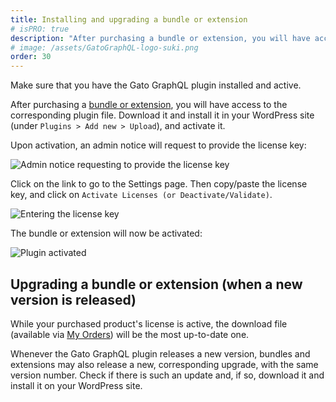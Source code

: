 ```yaml
---
title: Installing and upgrading a bundle or extension
# isPRO: true
description: "After purchasing a bundle or extension, you will have access to the corresponding plugin file. Here is how to install and activate it."
# image: /assets/GatoGraphQL-logo-suki.png
order: 30
---
```


Make sure that you have the Gato GraphQL plugin installed and active.

After purchasing a [bundle or extension](/extensions), you will have access to the corresponding plugin file. Download it and install it in your WordPress site (under `Plugins > Add new > Upload`), and activate it.

Upon activation, an admin notice will request to provide the license key:

<div class="img-width-1024" markdown="1">

![Admin notice requesting to provide the license key](/assets/shop/install-product-admin-notice.png "Admin notice requesting to provide the license key")

</div>

Click on the link to go to the Settings page. Then copy/paste the license key, and click on `Activate Licenses (or Deactivate/Validate)`.

<div class="img-width-1024" markdown="1">

![Entering the license key](/assets/shop/install-product-enter-license-key.png "Entering the license key")

</div>

The bundle or extension will now be activated:

<div class="img-width-1024" markdown="1">

![Plugin activated](/assets/shop/install-product-activated.png "Plugin activated")

</div>

## Upgrading a bundle or extension (when a new version is released)

While your purchased product's license is active, the download file (available via [My Orders](/shop/my-orders)) will be the most up-to-date one.

Whenever the Gato GraphQL plugin releases a new version, bundles and extensions may also release a new, corresponding upgrade, with the same version number. Check if there is such an update and, if so, download it and install it on your WordPress site.
